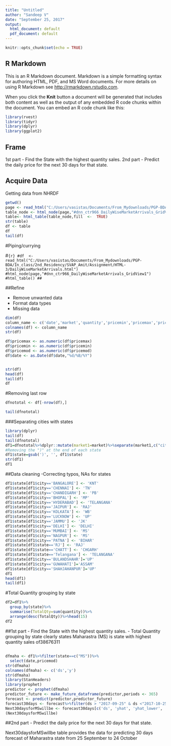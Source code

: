 ---
title: "Untitled"
author: "Sandeep V"
date: "September 25, 2017"
output:
  html_document: default
  pdf_document: default
---

```{r setup, include=FALSE}
knitr::opts_chunk$set(echo = TRUE)
```

## R Markdown

This is an R Markdown document. Markdown is a simple formatting syntax for authoring HTML, PDF, and MS Word documents. For more details on using R Markdown see <http://rmarkdown.rstudio.com>.

When you click the **Knit** button a document will be generated that includes both content as well as the output of any embedded R code chunks within the document. You can embed an R code chunk like this:

```{r}
library(rvest)
library(tidyr)
library(dplyr)
library(ggplot2)
```

## Frame

1st part - Find the State with the highest quantity sales.
2nd part - Predict the daily price for the next 30 days for that state.

## Acquire Data
Getting data from NHRDF


```{r}


getwd()
page <- read_html("C:/Users/vasistas/Documents/From_Mydownloads/PGP-BDA/In_class/2nd_Residency/SVAP_Amit/Assignment/HTML-3/DailyWiseMarketArrivals.html")
table_node <- html_node(page,"#dnn_ctr966_DailyWiseMarketArrivals_GridView1")
table<- html_table(table_node,fill  <-  TRUE)
str(table)
df <- table
df
tail(df)
```

#Piping/currying

#```{r}
#df  <- read_html("C:/Users/vasistas/Documents/From_Mydownloads/PGP-BDA/In_class/2nd_Residency/SVAP_Amit/Assignment/HTML-3/DailyWiseMarketArrivals.html")
#html_node(page,"#dnn_ctr966_DailyWiseMarketArrivals_GridView1")
#html_table()
##```

##Refine

- Remove unwanted data
- Format data types
- Missing data

```{r}
dim(df)
column_name <- c('date','market','quantity','pricemin','pricemax','pricemod')
colnames(df) <- column_name
str(df)

df$pricemax <- as.numeric(df$pricemax)
df$pricemin <- as.numeric(df$pricemin)
df$pricemod <- as.numeric(df$pricemod)
df$date <- as.Date(df$date,"%d/%B/%Y")


str(df)
head(df)
tail(df)
df
```

#Removing last row 

```{r}

dfnototal <- df[-nrow(df),]

tail(dfnototal)
```
###Separating cities with states
```{r}
library(dplyr)
tail(df)
tail(dfnototal)
df1=dfnototal%>%dplyr::mutate(market1=market)%>%separate(market1,c("city","state"),sep="\\(",extra="drop",fill="right")
#Removing the ")" at the end of each state
df1$state=gsub(')', '', df1$state)
str(df1)
df1

```
##Data cleaning
-Correcting typos, NAs for states


```{r}
df1$state[df1$city=='BANGALORE'] <- 'KNT'
df1$state[df1$city=='CHENNAI'] <- 'TN'
df1$state[df1$city=='CHANDIGARH'] <- 'PB'
df1$state[df1$city=='BHOPAL'] <- 'MP'
df1$state[df1$city=='HYDERABAD'] <- 'TELANGANA'
df1$state[df1$city=='JAIPUR'] <- 'RAJ'
df1$state[df1$city=='KOLKATA'] <- 'WB'
df1$state[df1$city=='LUCKNOW'] <- 'UP'
df1$state[df1$city=='JAMMU'] <- 'JK'
df1$state[df1$city=='DELHI'] <- 'DELHI'
df1$state[df1$city=='MUMBAI'] <- 'MS'
df1$state[df1$city=='NAGPUR'] <- 'MS'
df1$state[df1$city=='PATNA'] <- 'BIHAR'
df1$state[df1$state=='RJ'] <- 'RAJ'
df1$state[df1$state=='CHATT'] <- 'CHGARH'
df1$state[df1$state=='Telangana'] <- 'TELANGANA'
df1$state[df1$city=='BULANDSHAHR']='UP'
df1$state[df1$city=='GUWAHATI']='ASSAM'
df1$state[df1$city=='SHAHJAHANPUR']='UP'
df1
head(df1)
tail(df1)
```


#Total Quantity grouping by state
```{r}
df2=df1%>%
  group_by(state)%>%
  summarise(TotalQty=sum(quantity))%>%
  arrange(desc(TotalQty))%>%head(15)
df2

```

##1st part - Find the State with the highest quantity sales.
 - Total Quantity grouping by state clearly states Maharastra (MS) is state with highest quantity sales of38676311
 
 
## 
```{r}
dfmaha <- df1%>%filter(state==c("MS"))%>%
  select(date,pricemod)
str(dfmaha)
colnames(dfmaha) <- c('ds','y')
str(dfmaha)
library(StanHeaders)
library(prophet)
predictor <- prophet(dfmaha)
predictor_future <- make_future_dataframe(predictor,periods <- 365)
forecast <- predict(predictor,predictor_future)
forecast30days <- forecast%>%filter(ds > "2017-09-25" & ds <"2017-10-25")
Next30daysforMSwillbe <- forecast30days[c('ds', 'yhat', 'yhat_lower', 'yhat_upper')]
(Next30daysforMSwillbe)
```


##2nd part - Predict the daily price for the next 30 days for that state.

Next30daysforMSwillbe table provides the data for predicting 30 days forecast of Maharastra state from 25 September to 24 October